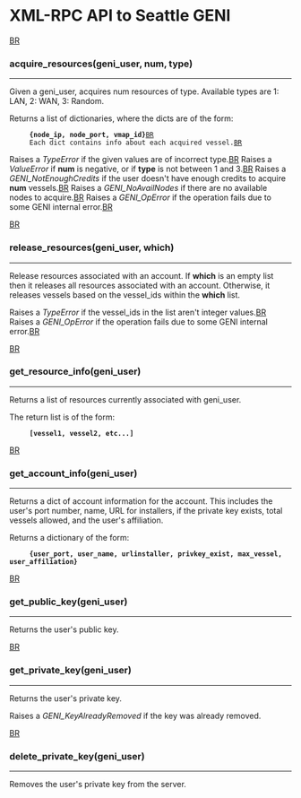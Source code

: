 = XML-RPC API to Seattle GENI =

[[BR]]

=== acquire_resources(geni_user, num, type) ===
----

Given a geni_user, acquires num resources of type.
Available types are 1: LAN, 2: WAN, 3: Random.

Returns a list of dictionaries, where the dicts are of the form:
      '''{node_ip, node_port, vmap_id}'''[[BR]]
      Each dict contains info about each acquired vessel.[[BR]]

Raises a ''TypeError'' if the given values are of incorrect type.[[BR]]
Raises a ''ValueError'' if '''num''' is negative, or if '''type''' is not between 1 and 3.[[BR]]
Raises a ''GENI_NotEnoughCredits'' if the user doesn't have enough credits to acquire '''num''' vessels.[[BR]]
Raises a ''GENI_NoAvailNodes'' if there are no available nodes to acquire.[[BR]]
Raises a ''GENI_OpError'' if the operation fails due to some GENI internal error.[[BR]]

[[BR]]
=== release_resources(geni_user, which) ===
----

Release resources associated with an account. If '''which''' is an empty list then it releases all resources associated with an account. Otherwise, it releases vessels based on the vessel_ids within the  '''which''' list.

Raises a ''TypeError'' if the vessel_ids in the list aren't integer values.[[BR]]
Raises a ''GENI_OpError'' if the operation fails due to some GENI internal error.[[BR]]

[[BR]]
=== get_resource_info(geni_user) ===
----

Returns a list of resources currently associated with geni_user.

The return list is of the form:
      '''[vessel1, vessel2, etc...]'''


[[BR]]
=== get_account_info(geni_user) ===
----

Returns a dict of account information for the account. This includes the user's port number, name, URL for installers, if the private key exists, total vessels allowed, and the user's affiliation.

Returns a dictionary of the form:
      '''{user_port, user_name, urlinstaller, privkey_exist, max_vessel, user_affiliation}'''


[[BR]]
=== get_public_key(geni_user) ===
----

Returns the user's public key.


[[BR]]
=== get_private_key(geni_user) ===
----

Returns the user's private key. 

Raises a ''GENI_KeyAlreadyRemoved'' if the key was already removed.


[[BR]]
=== delete_private_key(geni_user) ===
----
Removes the user's private key from the server.